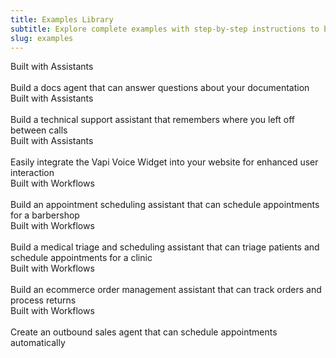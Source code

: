 ```yaml
---
title: Examples Library
subtitle: Explore complete examples with step-by-step instructions to build with Vapi
slug: examples
---
```


<CardGroup cols={2}>
  <Card title="Docs Agent" icon="book-open" href="/assistants/examples/docs-agent">
    <div className='absolute top-4 right-4'>
      <Icon icon="arrow-up-right-from-square" />
    </div>
    <div class="vapi-badge vapi-badge-assistant">Built with Assistants</div>
    <br />
    Build a docs agent that can answer questions about your documentation
  </Card>
  <Card title="Inbound Support" icon="headset" href="/assistants/examples/inbound-support">
    <div className='absolute top-4 right-4'>
      <Icon icon="arrow-up-right-from-square" />
    </div>
    <div class="vapi-badge vapi-badge-assistant">Built with Assistants</div>
    <br />
    Build a technical support assistant that remembers where you left off between calls
  </Card>
  <Card title="Voice Widget" icon="microphone" href="/assistants/examples/voice-widget">
    <div className='absolute top-4 right-4'>
      <Icon icon="arrow-up-right-from-square" />
    </div>
    <div class="vapi-badge vapi-badge-assistant">Built with Assistants</div>
    <br />
    Easily integrate the Vapi Voice Widget into your website for enhanced user interaction
  </Card>
  <Card title="Appointment Scheduling" icon="calendar-check" href="/examples/appointment-scheduling">
    <div className='absolute top-4 right-4'>
      <Icon icon="arrow-up-right-from-square" />
    </div>
    <div class="vapi-badge vapi-badge-workflow">Built with Workflows</div>
    <br />
    Build an appointment scheduling assistant that can schedule appointments for a barbershop
  </Card>
  <Card title="Medical Triage & Scheduling" icon="stethoscope" href="/examples/clinic-triage-scheduling">
    <div className='absolute top-4 right-4'>
      <Icon icon="arrow-up-right-from-square" />
    </div>
    <div class="vapi-badge vapi-badge-workflow">Built with Workflows</div>
    <br />
    Build a medical triage and scheduling assistant that can triage patients and schedule appointments for a clinic
  </Card>
  <Card title="Ecommerce Order Management" icon="shopping-cart" href="/examples/ecommerce-order-management">
    <div className='absolute top-4 right-4'>
      <Icon icon="arrow-up-right-from-square" />
    </div>
    <div class="vapi-badge vapi-badge-workflow">Built with Workflows</div>
    <br />
    Build an ecommerce order management assistant that can track orders and process returns
  </Card>
  <Card title="Lead Qualification" icon="phone" href="/examples/lead-qualification">
    <div className='absolute top-4 right-4'>
      <Icon icon="arrow-up-right-from-square" />
    </div>
    <div class="vapi-badge vapi-badge-workflow">Built with Workflows</div>
    <br />
    Create an outbound sales agent that can schedule appointments automatically
  </Card>
</CardGroup>

